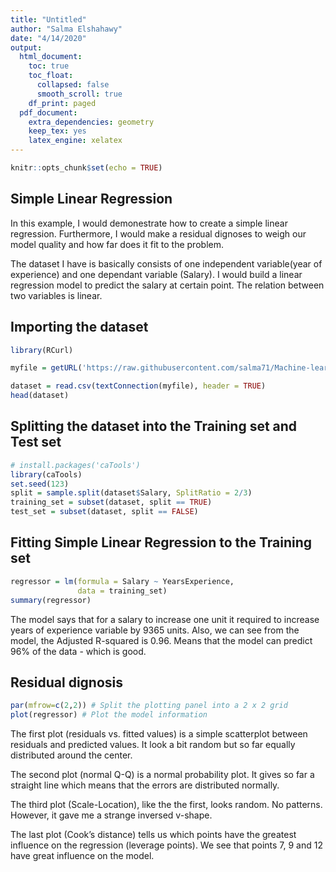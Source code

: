 ```yaml
---
title: "Untitled"
author: "Salma Elshahawy"
date: "4/14/2020"
output: 
  html_document:
    toc: true
    toc_float:
      collapsed: false
      smooth_scroll: true
    df_print: paged
  pdf_document:
    extra_dependencies: geometry
    keep_tex: yes
    latex_engine: xelatex
---
```


```r
knitr::opts_chunk$set(echo = TRUE)
```

## Simple Linear Regression

In this example, I would demonestrate how to create a simple linear regression. Furthermore, I would make a residual dignoses to weigh our model quality and how far does it fit to the problem. 

The dataset I have is basically consists of one independent variable(year of experience) and one dependant variable (Salary). I would build a linear regression model to predict the salary at certain point. The relation between two variables is linear. 

## Importing the dataset
```r
library(RCurl)

myfile = getURL('https://raw.githubusercontent.com/salma71/Machine-learning-tutorial/master/Part%202%20-%20Regression/Section%204%20-%20Simple%20Linear%20Regression/Salary_Data.csv', ssl.verifyhost=FALSE, ssl.verifypeer=FALSE)

dataset = read.csv(textConnection(myfile), header = TRUE)
head(dataset)
```

## Splitting the dataset into the Training set and Test set
```r
# install.packages('caTools')
library(caTools)
set.seed(123)
split = sample.split(dataset$Salary, SplitRatio = 2/3)
training_set = subset(dataset, split == TRUE)
test_set = subset(dataset, split == FALSE)
```


## Fitting Simple Linear Regression to the Training set
```r
regressor = lm(formula = Salary ~ YearsExperience,
               data = training_set)
summary(regressor)
```

The model says that for a salary to increase one unit it required to increase years of experience variable by 9365 units. Also, we can see from the model, the Adjusted R-squared is 0.96. Means that the model can predict 96% of the data - which is good. 

## Residual dignosis

```r
par(mfrow=c(2,2)) # Split the plotting panel into a 2 x 2 grid
plot(regressor) # Plot the model information
```


The first plot (residuals vs. fitted values) is a simple scatterplot between residuals and predicted values. It look a bit random but so far equally distributed around the center.

The second plot (normal Q-Q) is a normal probability plot.  It gives so far a straight line which means that the errors are distributed normally.

The third plot (Scale-Location), like the the first, looks random.  No patterns. However, it gave me a strange inversed v-shape.

The last plot (Cook’s distance) tells us which points have the greatest influence on the regression (leverage points). We see that points 7, 9 and 12 have great influence on the model.
